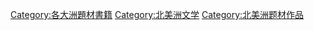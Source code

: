 [[Category:各大洲題材書籍|Category:各大洲題材書籍]]
[[Category:北美洲文学|Category:北美洲文学]]
[[Category:北美洲题材作品|Category:北美洲题材作品]]
